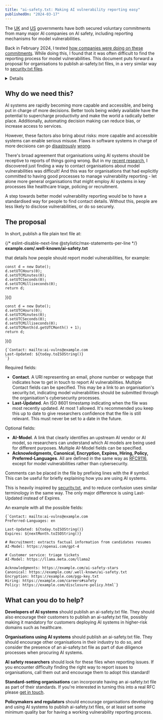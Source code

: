 ```yaml
---
title: "ai-safety.txt: Making AI vulnerability reporting easy"
publishedOn: "2024-03-17"
---
```



The [UK](https://www.aisafetysummit.gov.uk/policy-updates/#company-policies) and [US](https://www.whitehouse.gov/briefing-room/statements-releases/2023/07/21/fact-sheet-biden-harris-administration-secures-voluntary-commitments-from-leading-artificial-intelligence-companies-to-manage-the-risks-posed-by-ai/) governments have both secured voluntary commitments from many major AI companies on AI safety, including reporting mechanisms for model vulnerabilities.

Back in February 2024, I tested [how companies were doing on these commitments](/blog/ai-vulnerability-reporting/). While doing this, I found that it was often difficult to find the reporting process for model vulnerabilities. This document puts forward a proposal for organisations to publish ai-safety.txt files, in a very similar way to [security.txt files](https://securitytxt.org/).

<Details title="What's a model vulnerability?">

A model vulnerability is a safety or security issue relating to an AI model that isn't directly related to its cybersecurity. This could include vulnerability to jailbreaks, prompt injection attacks, privacy attacks, unaddressed potential for misuse, controllability issues, data poisoning attacks, bias and discrimination and general performance issues.

This is based on the definition in the [UK government's paper](https://www.gov.uk/government/publications/emerging-processes-for-frontier-ai-safety/emerging-processes-for-frontier-ai-safety#establish-a-vulnerability-management-process4--brbr).

</Details>

## Why do we need this?

AI systems are rapidly becoming more capable and accessible, and being put in charge of more decisions. Better tools being widely available have the potential to supercharge productivity and make the world a radically better place. Additionally, automating decision making can reduce bias, or increase access to services.

However, these factors also bring about risks: more capable and accessible systems can enable serious misuse. Flaws in software systems in charge of more decisions can go [disastrously](https://www.politico.eu/article/dutch-scandal-serves-as-a-warning-for-europe-over-risks-of-using-algorithms/) [wrong](https://en.wikipedia.org/wiki/British_Post_Office_scandal).

There's broad agreement that organisations using AI systems should be receptive to reports of things going wrong. But in my [recent research](/blog/ai-vulnerability-reporting/), I discovered just finding a way to contact organisations about model vulnerabilities was difficult! And this was for organisations that had explicitly committed to having good processes to manage vulnerability reporting - let alone more general organisations that might employ AI systems in key processes like healthcare triage, policing or recruitment.

A step towards better model vulnerability reporting would be to have a standardised way for people to find contact details. Without this, people are less likely to disclose vulnerabilities, or do so securely.

## The proposal

In short, publish a file plain text file at:

{/* eslint-disable-next-line @stylistic/max-statements-per-line */}
**<span className='text-stone-400'>example.com</span><span className='select-all'>/.well-known/ai-safety.txt</span>**

that details how people should report model vulnerabilities, for example:

    const d = new Date();
    d.setUTCHours(0);
    d.setUTCMinutes(0);
    d.setUTCSeconds(0);
    d.setUTCMilliseconds(0);
    return d;
})()

    const d = new Date();
    d.setUTCHours(0);
    d.setUTCMinutes(0);
    d.setUTCSeconds(0);
    d.setUTCMilliseconds(0);
    d.setUTCMonth(d.getUTCMonth() + 1);
    return d;
})()

<pre>
<code>{`Contact: mailto:ai-vulns@example.com
Last-Updated: ${today.toISOString()}
`}</code>
</pre>

Required fields:
* **Contact**. A URI representing an email, phone number or webpage that indicates how to get in touch to report AI vulnerabilities. Multiple Contact fields can be specified. This may be a link to an organisation's security.txt, indicating model vulnerabilities should be submitted through the organisation's cybersecurity processes.
* **Last-Updated**. An ISO 8601 timestamp indicating when the file was most recently updated. At most 1 allowed. It's recommended you keep this up to date to give researchers confidence that the file is still relevant. This must never be set to a date in the future.

Optional fields:
* **AI-Model**. A link that clearly identifies an upstream AI vendor or AI model, so researchers can understand which AI models are being used for different purposes. Multiple AI-Model fields can be specified.
* **Acknowledgments, Canonical, Encryption, Expires, Hiring, Policy, Preferred-Languages**. All are defined in the same way as [RFC9116](https://www.rfc-editor.org/rfc/rfc9116), except for model vulnerabilities rather than cybersecurity.

Comments can be placed in the file by prefixing lines with the # symbol. This can be useful for briefly explaining how you are using AI systems.

This is heavily inspired by [security.txt](https://securitytxt.org/), and to reduce confusion uses similar terminology in the same way. The only major difference is using Last-Updated instead of Expires.

An example with all the possible fields:

<pre>
<code>{`Contact: mailto:ai-vulns@example.com
Preferred-Languages: en

Last-Updated: ${today.toISOString()}
Expires: ${nextMonth.toISOString()}

# Recruitment: extracts factual information from candidates resumes
AI-Model: https://openai.com/gpt-4

# Customer service: triage tickets
AI-Model: https://llama.meta.com/llama2

Acknowledgments: https://example.com/ai-safety-stars
Canonical: https://example.com/.well-known/ai-safety.txt
Encryption: https://example.com/pgp-key.txt
Hiring: https://example.com/careers#safety
Policy: https://example.com/disclosure-policy.html`}</code>
</pre>

## What can you do to help?

**Developers of AI systems** should publish an ai-safety.txt file. They should also encourage their customers to publish an ai-safety.txt file, possibly making it mandatory for customers deploying AI systems in higher-risk domains such as healthcare.

**Organisations using AI systems** should publish an ai-safety.txt file. They should encourage other organisations in their industry to do so, and consider the presence of an ai-safety.txt file as part of due diligence processes when procuring AI systems.

**AI safety researchers** should look for these files when reporting issues. If you encounter difficulty finding the right way to report issues to organisations, call them out and encourage them to adopt this standard!

**Standard-setting organisations** can incorporate having an ai-safety.txt file as part of their standards. If you're interested in turning this into a real RFC please [get in touch](/).

**Policymakers and regulators** should encourage organisations developing and using AI systems to publish ai-safety.txt files, or at least set some minimum quality bar for having a working vulnerability reporting process.
